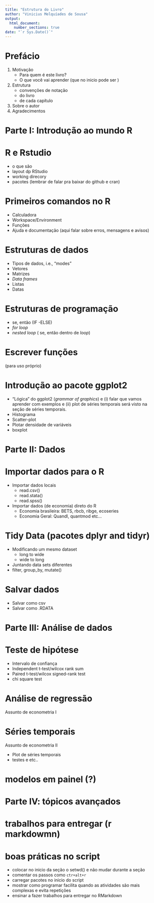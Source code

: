 ```yaml
---
title: "Estrutura do Livro"
author: "Vinicius Melquíades de Sousa"
output: 
  html_document:
    number_sections: true
date: "`r Sys.Date()`"
---
```


# Prefácio {-} 

1. Motivação
    - Para quem é este livro?
    - O que você vai aprender (que no inicio pode ser )
2. Estrutura 
    - convenções de notação
    - do livro
    - de cada capítulo
3. Sobre o autor
4. Agradecimentos


#  Parte I: Introdução ao mundo R {-}

# R e Rstudio

- o que são
- layout dp RStudio
- working direcory
- pacotes (lembrar de falar pra baixar do github e cran)

# Primeiros comandos no R

- Calculadora
- Workspace/Environment
- Funções
- Ajuda e documentação (aqui falar sobre erros, mensagens e avisos)

# Estruturas de dados

- Tipos de dados, i.e., "modes"
- Vetores
- Matrizes
- *Data frames*
- Listas
- Datas

# Estruturas de programação

- se, então (IF -ELSE)
- *for loop*
- *nested loop* ( se, então dentro de *loop*)

# Escrever funções 

(para uso próprio)

# Introdução ao pacote ggplot2

- "Lógica" do ggplot2 (*grammar of graphics*) e (i) falar que vamos aprender com exemplos e (ii) plot de séries temporais será visto na seção de séries temporais.
- Histograma
- Scatter-plot
- Plotar densidade de variáveis
- boxplot

# Parte II: Dados {-}

# Importar dados para o R

- Importar dados locais
    - read.csv()
    - read.stata()
    - read.spss() 
- Importar dados (de economia) direto do R 
    - Economia brasileira: BETS, rbcb, ribge, ecoseries
    - Economia Geral: Quandl, quantmod etc...

# Tidy Data (pacotes dplyr and tidyr)

- Modificando um mesmo dataset
    - long to wide
    - wide to long
- Juntando data sets diferentes
- filter, group_by, mutate()

# Salvar dados

- Salvar como csv
- Salvar como .RDATA

# Parte III: Análise de dados {-}

# Teste de hipótese

- Intervalo de confiança
- Independent t-test/wilcox rank sum
- Paired t-test/wilcox signed-rank test
- chi square test

# Análise de regressão

Assunto de econometria I

# Séries temporais

Assunto de econometria II
    
- Plot de séries temporais
- testes e etc..

# modelos em painel (?)


# Parte IV: tópicos avançados

# trabalhos para entregar (r markdowmn)

# boas práticas no script

- colocar no inicio da seção o setwd() e não mudar durante a seção
- comentar os passos como `ctr+alt+r`
- carregar pacotes no inicio do script
- mostrar como programar facilita quando as atividades são mais complexas e evita repetições
- ensinar a fazer trabalhos para entregar no RMarkdown